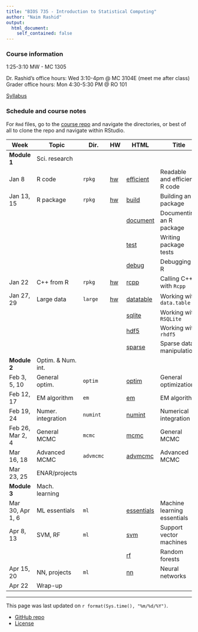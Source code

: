 ```yaml
---
title: "BIOS 735 - Introduction to Statistical Computing"
author: "Naim Rashid"
output: 
  html_document:
    self_contained: false
---
```


### Course information

1:25-3:10 MW - MC 1305

Dr. Rashid's office hours: Wed 3:10-4pm @ MC 3104E (meet me after class) <br>
Grader office hours: Mon 4:30-5:30 PM @ RO 101

[Syllabus](syllabus.html)

### Schedule and course notes

For `Rmd` files, go to the
[course repo](https://github.com/biodatascience/statcomp_src) and navigate the
directories, or best of all to clone the repo and navigate within RStudio. 

| Week | Topic | Dir. | HW | HTML | Title |
|------|-------|------|----|------|-------|
| **Module 1**   | Sci. research | | | | |
| Jan 8      | R code | `rpkg` | [hw](https://github.com/biodatascience/statcomp_src/blob/master/rpkg/rpkg_HW1.Rmd) | [efficient](rpkg/efficient.html) | Readable and efficient R code |
| Jan 13, 15 | R package | `rpkg` | [hw](https://github.com/biodatascience/statcomp_src/blob/master/rpkg/rpkg_HW2.Rmd) | [build](rpkg/build.html) | Building an R package |
| | | | | [document](rpkg/document.html) | Documenting an R package |
| | | | | [test](rpkg/test.html) | Writing package tests |
| | | | | [debug](rpkg/debug.html) | Debugging in R |
| Jan 22     | C++ from R | `rpkg` | [hw](https://github.com/biodatascience/statcomp_src/blob/master/rpkg/rpkg_HW3.Rmd) | [rcpp](rpkg/rcpp.html) | Calling C++ with `Rcpp` |
| Jan 27, 29 | Large data | `large` | [hw](https://github.com/biodatascience/statcomp_src/blob/master/large/large_HW4.Rmd) | [datatable](large/datatable.html) | Working with `data.table` |
| | | | | [sqlite](large/sqlite.html) | Working with `RSQLite` |
| | | | | [hdf5](large/hdf5.html) | Working with `rhdf5` |
| | | | | [sparse](large/sparse.html) | Sparse data manipulation |
| **Module 2**   | Optim. & Num. int. | | | | |
| Feb 3, 5, 10   | General optim. | `optim` | <!--[hw](https://github.com/biodatascience/statcomp_src/blob/master/optim/optim_HW5.Rmd)--> | [optim](optim/optim.html) | General optimization |
| Feb 12, 17 | EM algorithm | `em` | <!--[hw](https://github.com/biodatascience/statcomp_src/blob/master/em/em_HW6.Rmd)--> | [em](em/em.html) | EM algorithm |
| Feb 19, 24     | Numer. integration | `numint` | <!--[hw](https://github.com/biodatascience/statcomp_src/blob/master/numint/numint_HW7.Rmd)--> | [numint](numint/numint.html) | Numerical integration |
| Feb 26, Mar 2, 4 | General MCMC | `mcmc` | <!--[hw](https://github.com/biodatascience/statcomp_src/blob/master/mcmc/mcmc_HW8.Rmd)--> <!--[hw2](https://github.com/biodatascience/statcomp_src/blob/master/mcmc/mcmc_HW9.Rmd)--> | [mcmc](mcmc/mcmc.html) | General MCMC |
| Mar 16, 18   | Advanced MCMC | `advmcmc` | <!--[hw](https://github.com/biodatascience/statcomp_src/blob/master/advmcmc/advmcmc_HW10.Rmd)--> | [advmcmc](advmcmc/advmcmc.html) | Advanced MCMC |
| Mar 23, 25 | ENAR/projects | | | | |
| **Module 3** | Mach. learning | | | | |
| Mar 30, Apr 1, 6   | ML essentials | `ml` | <!--[hw](https://github.com/biodatascience/statcomp_src/blob/master/ml/essentials_HW11.Rmd)--> | [essentials](ml/essentials.html) | Machine learning essentials |
| Apr 8, 13  | SVM, RF | `ml` | <!--[hw](https://github.com/biodatascience/statcomp_src/blob/master/ml/svm_HW12.Rmd)--> | [svm](ml/svm.html) | Support vector machines |
| | | | | [rf](ml/rf.html) | Random forests |
| Apr 15, 20 | NN, projects | `ml` | | [nn](ml/nn.html) | Neural networks |
| Apr 22 | Wrap-up | | | | |

---

This page was last updated on `r format(Sys.time(), "%m/%d/%Y")`. 

* [GitHub repo](https://github.com/biodatascience/statcomp_src)
* [License](https://github.com/biodatascience/statcomp_src/blob/master/LICENSE)

